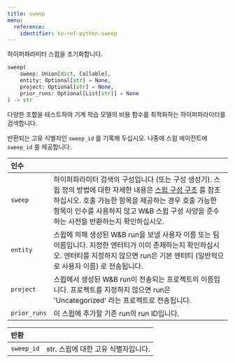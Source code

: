 ```yaml
---
title: sweep
menu:
  reference:
    identifier: ko-ref-python-sweep
---
```


<Card title="View the source code" href="https://www.github.com/wandb/wandb/tree/637bddf198525810add5804059001b1b319d6ad1/wandb/sdk/wandb_sweep.py#L34-L92" icon="github"/>

하이퍼파라미터 스윕을 초기화합니다.

```python
sweep(
    sweep: Union[dict, Callable],
    entity: Optional[str] = None,
    project: Optional[str] = None,
    prior_runs: Optional[List[str]] = None
) -> str
```

다양한 조합을 테스트하여 기계 학습 모델의 비용 함수를 최적화하는 하이퍼파라미터를 검색합니다.

반환되는 고유 식별자인 `sweep_id` 를 기록해 두십시오.
나중에 스윕 에이전트에 `sweep_id` 를 제공합니다.

| 인수 |  |
| :--- | :--- |
|  `sweep` | 하이퍼파라미터 검색의 구성입니다 (또는 구성 생성기). 스윕 정의 방법에 대한 자세한 내용은 [스윕 구성 구조](https://docs.wandb.ai/models/sweeps/define-sweep-configuration) 를 참조하십시오. 호출 가능한 항목을 제공하는 경우 호출 가능한 항목이 인수를 사용하지 않고 W&B 스윕 구성 사양을 준수하는 사전을 반환하는지 확인하십시오. |
|  `entity` | 스윕에 의해 생성된 W&B run을 보낼 사용자 이름 또는 팀 이름입니다. 지정한 엔터티가 이미 존재하는지 확인하십시오. 엔터티를 지정하지 않으면 run은 기본 엔터티 (일반적으로 사용자 이름) 로 전송됩니다. |
|  `project` | 스윕에서 생성된 W&B run이 전송되는 프로젝트의 이름입니다. 프로젝트를 지정하지 않으면 run은 'Uncategorized' 라는 프로젝트로 전송됩니다. |
|  `prior_runs` | 이 스윕에 추가할 기존 run의 run ID입니다. |

| 반환 |  |
| :--- | :--- |
|  `sweep_id` |  str. 스윕에 대한 고유 식별자입니다. |
